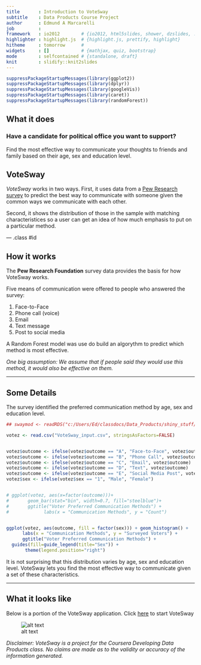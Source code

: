 ```yaml
---
title       : Introduction to VoteSway
subtitle    : Data Products Course Project
author      : Edmund A Marcarelli
job         : 
framework   : io2012        # {io2012, html5slides, shower, dzslides, ...}
highlighter : highlight.js  # {highlight.js, prettify, highlight}
hitheme     : tomorrow      # 
widgets     : []            # {mathjax, quiz, bootstrap}
mode        : selfcontained # {standalone, draft}
knit        : slidify::knit2slides
---
```


```r

suppressPackageStartupMessages(library(ggplot2))
suppressPackageStartupMessages(library(dplyr))
suppressPackageStartupMessages(library(googleVis))
suppressPackageStartupMessages(library(caret))
suppressPackageStartupMessages(library(randomForest))

```

## What it does

### Have a candidate for political office you want to support?

Find the most effective way to communicate your thoughts to friends and family based on their age, sex and education level.

## VoteSway

*VoteSway* works in two ways. First, it uses data from a [Pew Research survey](http://www.pewinternet.org/2012/11/06/social-media-and-voting/
) to predict the best way to communicate with someone given the common ways we communicate with each other.

Second, it shows the distribution of those in the sample with matching characteristices so a user can get an idea of how much emphasis to put on a particular method.

--- .class #id 

## How it works

The **Pew Research Foundation** survey data provides the basis for how VoteSway works.

Five means of communication were offered to people who answered the survey:

1. Face-to-Face
2. Phone call (voice)
3. Email
4. Text message
5. Post to social media

A Random Forest model was use do build an algorythm to predict which method is most effective.


<style>
em {
  font-style: italic
}
</style>

*One big assumption: We assume that if people said they would use this method, it would also be effective on them.*

---

## Some Details


The survey identified the preferred communication method by age, sex and education level.

```r

## swaymod <- readRDS("c:/Users/Ed/classdocs/Data_Products/shiny_stuff/swaymod.rds")

votez <- read.csv("VoteSway_input.csv", stringsAsFactors=FALSE)


votez$outcome <- ifelse(votez$outcome == "A", "Face-to-Face", votez$outcome)
votez$outcome <- ifelse(votez$outcome == "B", "Phone Call", votez$outcome)
votez$outcome <- ifelse(votez$outcome == "C", "Email", votez$outcome)
votez$outcome <- ifelse(votez$outcome == "D", "Text", votez$outcome)
votez$outcome <- ifelse(votez$outcome == "E", "Social Media Post", votez$outcome)
votez$sex <- ifelse(votez$sex == "1", "Male", "Female")


# ggplot(votez, aes(x=factor(outcome)))+
#       geom_bar(stat="bin", width=0.7, fill="steelblue")+
#       ggtitle("Voter Preferred Communication Methods") +
#             labs(x = "Communication Methods", y = "Count")


ggplot(votez, aes(outcome, fill = factor(sex))) + geom_histogram() +
      labs(x = "Communication Methods", y = "Surveyed Voters") +
      ggtitle("Voter Preferred Communication Methods") +
  guides(fill=guide_legend(title="Sex")) +
       theme(legend.position="right")

```

It is not surprising that this distribution varies by age, sex and education level.  VoteSway lets you find the most effective way to communicate given a set of these characteristics.

---

## What it looks like

Below is a portion of the VoteSway application. Click [here](https://hydrakos01.shinyapps.io/shiny_stuff/) to start VoteSway


 
![alt text][VoteSway]

[VoteSway]: http://hydrakos.com/wp-content/uploads/2016/02/VoteSway.png "VoteSway "




*Disclaimer: VoteSway is a project for the Coursera Developing Data Products class. No claims are made as to the validity or accuracy of the information generated.*
    



